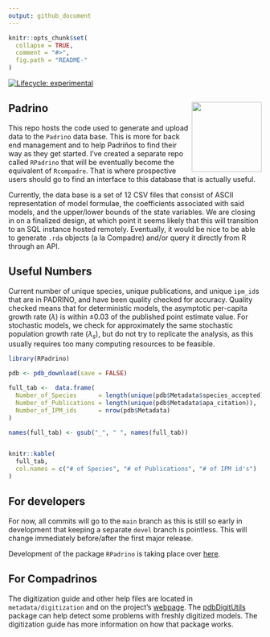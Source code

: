 ```yaml
---
output: github_document
---
```


<!-- README.md is generated from README.Rmd. Please edit that file -->

```r
knitr::opts_chunk$set(
  collapse = TRUE,
  comment = "#>",
  fig.path = "README-"
)

```

[![Lifecycle: experimental](https://img.shields.io/badge/lifecycle-experimental-orange.svg)](https://www.tidyverse.org/lifecycle/#experimental) 

## Padrino  <a href='https://levisc8.github.io/Padrino'><img src='metadata/pdb_logo.png' align="right" height="139" /></a>


This repo hosts the code used to generate and upload data to the `Padrino` data base. This is more for back end management and to help Padriños to find their way as they get started. I've created a separate repo called `RPadrino` that will be eventually become the equivalent of `Rcompadre`. That is where prospective users should go to find an interface to this database that is actually useful. 

Currently, the data base is a set of 12 CSV files that consist of ASCII representation of model formulae, the coefficients associated with said models, and the upper/lower bounds of the state variables. We are closing in on a finalized design, at which point it seems likely that this will transition to an SQL instance hosted remotely. Eventually, it would be nice to be able to generate `.rda` objects (a la Compadre) and/or query it directly from R through an API. 

## Useful Numbers

Current number of unique species, unique publications, and unique `ipm_id`s that are in PADRINO, and have been quality checked for accuracy. Quality checked means that for deterministic models, the asymptotic per-capita growth rate ($\lambda$) is within $\pm 0.03$ of the published point estimate value. For stochastic models, we check for approximately the same stochastic population growth rate ($\lambda_s$), but do not try to replicate the analysis, as this usually requires too many computing resources to be feasible.  

```r

library(RPadrino)

pdb <- pdb_download(save = FALSE)

full_tab <-  data.frame(
  Number_of_Species      = length(unique(pdb$Metadata$species_accepted)), 
  Number_of_Publications = length(unique(pdb$Metadata$apa_citation)),
  Number_of_IPM_ids      = nrow(pdb$Metadata)
)

names(full_tab) <- gsub("_", " ", names(full_tab))


knitr::kable(
  full_tab,
  col.names = c("# of Species", "# of Publications", "# of IPM id's")
)

```

## For developers


For now, all commits will go to the `main` branch as this is still so early in development that keeping a separate `devel` branch is pointless. This will change immediately before/after the first major release.

Development of the package `RPadrino` is taking place over [here](https://github.com/levisc8/RPadrino).

## For Compadrinos

The digitization guide and other help files are located in `metadata/digitization` and on the project's [webpage](https://levisc8.github.io/Padrino/). The [pdbDigitUtils](https://github.com/levisc8/pdbDigitUtils) package can help detect some problems with freshly digitized models. The digitization guide has more information on how that package works.
